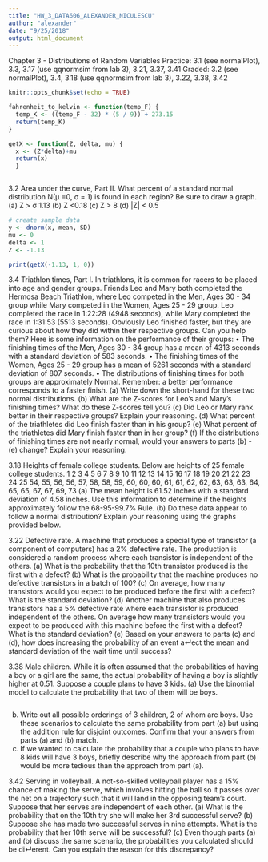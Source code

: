 ```yaml
---
title: "HW_3_DATA606_ALEXANDER_NICULESCU"
author: "alexander"
date: "9/25/2018"
output: html_document
---
```

Chapter 3 - Distributions of Random Variables
Practice: 3.1 (see normalPlot), 3.3, 3.17 (use qqnormsim from lab 3), 3.21, 3.37, 3.41
Graded: 3.2 (see normalPlot), 3.4, 3.18 (use qqnormsim from lab 3), 3.22, 3.38, 3.42

```r
knitr::opts_chunk$set(echo = TRUE)

fahrenheit_to_kelvin <- function(temp_F) {
  temp_K <- ((temp_F - 32) * (5 / 9)) + 273.15
  return(temp_K)
}

getX <- function(Z, delta, mu) {
  x <- (Z*delta)+mu
  return(x)
  }



```


3.2 Area under the curve, Part II. What percent of a standard normal distribution N(μ =0, σ = 1) is found in each region? Be sure to draw a graph.
(a) Z > σ 1.13 (b) Z <0.18 (c) Z > 8 (d) |Z| < 0.5

```r
# create sample data 
y <- dnorm(x, mean, SD)
mu <- 0
delta <- 1
Z <- -1.13

print(getX(-1.13, 1, 0))

```


3.4 Triathlon times, Part I. In triathlons, it is common for racers to be placed into age and gender groups. Friends Leo and Mary both completed the Hermosa Beach Triathlon, where Leo competed in the Men, Ages 30 - 34 group while Mary competed in the Women, Ages 25 - 29 group. Leo completed the race in 1:22:28 (4948 seconds), while Mary completed the race in 1:31:53 (5513 seconds). Obviously Leo finished faster, but they are curious about how they did within their respective groups. Can you help them? Here is some information on the performance of their groups:
• The finishing times of the Men, Ages 30 - 34 group has a mean of 4313 seconds with a standard deviation of 583 seconds.
• The finishing times of the Women, Ages 25 - 29 group has a mean of 5261 seconds with a standard deviation of 807 seconds.
• The distributions of finishing times for both groups are approximately Normal. Remember: a better performance corresponds to a faster finish.
(a) Write down the short-hand for these two normal distributions.
(b) What are the Z-scores for Leo’s and Mary’s finishing times? What do these Z-scores tell you?
(c) Did Leo or Mary rank better in their respective groups? Explain your reasoning.
(d) What percent of the triathletes did Leo finish faster than in his group?
(e) What percent of the triathletes did Mary finish faster than in her group?
(f) If the distributions of finishing times are not nearly normal, would your answers to parts (b) - (e) change? Explain your reasoning.

3.18 Heights of female college students. Below are heights of 25 female college students. 1 2 3 4 5 6 7 8 9 10 11 12 13 14 15 16 17 18 19 20 21 22 23 24 25
54, 55, 56, 56, 57, 58, 58, 59, 60, 60, 60, 61, 61, 62, 62, 63, 63, 63, 64, 65, 65, 67, 67, 69, 73
(a) The mean height is 61.52 inches with a standard deviation of 4.58 inches. Use this information to determine if the heights approximately follow the 68-95-99.7% Rule.
(b) Do these data appear to follow a normal distribution? Explain your reasoning using the graphs provided below.

3.22 Defective rate. A machine that produces a special type of transistor (a component of computers) has a 2% defective rate. The production is considered a random process where each transistor is independent of the others.
(a) What is the probability that the 10th transistor produced is the first with a defect?
(b) What is the probability that the machine produces no defective transistors in a batch of 100?
(c) On average, how many transistors would you expect to be produced before the first with a
defect? What is the standard deviation?
(d) Another machine that also produces transistors has a 5% defective rate where each transistor
is produced independent of the others. On average how many transistors would you expect to
be produced with this machine before the first with a defect? What is the standard deviation?
(e) Based on your answers to parts (c) and (d), how does increasing the probability of an event
a↵ect the mean and standard deviation of the wait time until success?


3.38 Male children. While it is often assumed that the probabilities of having a boy or a girl are the same, the actual probability of having a boy is slightly higher at 0.51. Suppose a couple plans to have 3 kids.
(a) Use the binomial model to calculate the probability that two of them will be boys.
```r
```
(b) Write out all possible orderings of 3 children, 2 of whom are boys. Use these scenarios to calculate the same probability from part (a) but using the addition rule for disjoint outcomes.
Confirm that your answers from parts (a) and (b) match.
(c) If we wanted to calculate the probability that a couple who plans to have 8 kids will have
3 boys, briefly describe why the approach from part (b) would be more tedious than the approach from part (a).


3.42 Serving in volleyball. A not-so-skilled volleyball player has a 15% chance of making the serve, which involves hitting the ball so it passes over the net on a trajectory such that it will land in the opposing team’s court. Suppose that her serves are independent of each other.
(a) What is the probability that on the 10th try she will make her 3rd successful serve?
(b) Suppose she has made two successful serves in nine attempts. What is the probability that
her 10th serve will be successful?
(c) Even though parts (a) and (b) discuss the same scenario, the probabilities you calculated should be di↵erent. Can you explain the reason for this discrepancy?
```r
```
